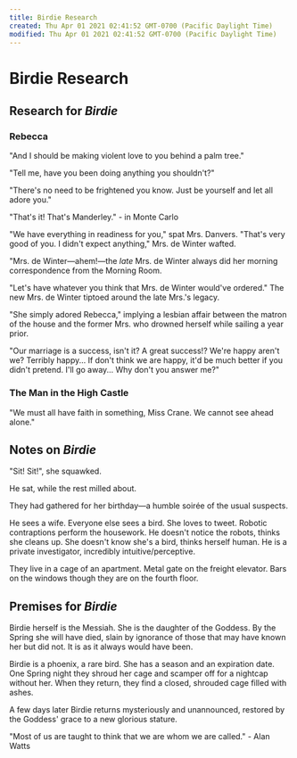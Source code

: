 ```yaml
---
title: Birdie Research
created: Thu Apr 01 2021 02:41:52 GMT-0700 (Pacific Daylight Time)
modified: Thu Apr 01 2021 02:41:52 GMT-0700 (Pacific Daylight Time)
---
```

# Birdie Research

## Research for *Birdie*

### Rebecca

"And I should be making violent love to you behind a palm tree."

"Tell me, have you been doing anything you shouldn't?"

"There's no need to be frightened you know. Just be yourself and let all adore you."

"That's it! That's Manderley." - in Monte Carlo

"We have everything in readiness for you," spat Mrs. Danvers.
"That's very good of you. I didn't expect anything," Mrs. de Winter wafted.

"Mrs. de Winter—ahem!—the *late* Mrs. de Winter always did her morning correspondence from the Morning Room.

"Let's have whatever you think that Mrs. de Winter would've ordered." The new Mrs. de Winter tiptoed around the late Mrs.'s legacy.
	
"She simply adored Rebecca," implying a lesbian affair between the matron of the house and the former Mrs. who drowned herself while sailing a year prior.

"Our marriage is a success, isn't it? A great success!? We're happy aren't we? Terribly happy... If don't think we are happy, it'd be much better if you didn't pretend. I'll go away... Why don't you answer me?"

### The Man in the High Castle
"We must all have faith in something, Miss Crane. We cannot see ahead alone."

## Notes on *Birdie*

"Sit! Sit!", she squawked.

He sat, while the rest milled about.

They had gathered for her birthday—a humble soirée of the usual suspects.

He sees a wife.
Everyone else sees a bird.
She loves to tweet.
Robotic contraptions perform the housework.
He doesn't notice the robots, thinks she cleans up.
She doesn't know she's a bird, thinks herself human.
He is a private investigator, incredibly intuitive/perceptive.

They live in a cage of an apartment. Metal gate on the freight elevator. Bars on the windows though they are on the fourth floor.

## Premises for *Birdie*

Birdie herself is the Messiah. She is the daughter of the Goddess. By the Spring she will have died, slain by ignorance of those that may have known her but did not. It is as it always would have been.

Birdie is a phoenix, a rare bird. She has a season and an expiration date. One Spring night they shroud her cage and scamper off for a nightcap without her. When they return, they find a closed, shrouded cage filled with ashes.

A few days later Birdie returns mysteriously and unannounced, restored by the Goddess' grace to a new glorious stature.

"Most of us are taught to think that we are whom we are called." - Alan Watts





